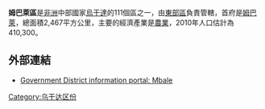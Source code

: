 {{Infobox settlement
|name=姆巴萊區
|settlement_type=
|native_name      =
|nickname           = 
|image_skyline      
|image_size          = 
|image_caption       =
|image_flag         = 
|image_seal         =
|image_map          = Mbale District Uganda.png
|map_caption         = 
|coordinates_region  = UG
|subdivision_type    = 國家
|subdivision_name    = {{flag|Uganda}}
|subdivision_type1   = 地理區
|subdivision_name1   = [[東部區_(烏干達)|東部區]]
|subdivision_type2   = 首府
|subdivision_name2   = [[姆巴萊|姆巴萊]]
|subdivision_type3   = 
|subdivision_name3   = 
|subdivision_type4   =
|subdivision_name4   =
|leader_title       =
|leader_name        =
|established_title  =
|established_date   = 
|area_magnitude     = 
|area_total_km2         =  2467
|area_land_km2          = 
|area_water_km2         = 
|population_as_of   = 2010估計
|population_note    = 
|population_total   =410300
|population_metro   = 
|population_density_km2 =166.3
|timezone           =[[東非時間|東非時間]]
|utc_offset         = +3
|timezone_DST       = 
|utc_offset_DST     = 
|latd=00|latm=57|lats=|latNS=N
|longd=34|longm=20|longs=|longEW=E
|elevation_m          = 
|blank_name             =
|blank_info             =
|website            = [https://web.archive.org/web/20040608130548/http://www.mbale.go.ug/]
|footnotes          = 
}}

'''姆巴萊區'''是[[非洲|非洲]]中部國家[[烏干達|烏干達]]的111個區之一，由[[東部區_(烏干達)|東部區]]負責管轄，首府是[[姆巴萊|姆巴萊]]，總面積2,467平方公里，主要的經濟產業是[[農業|農業]]，2010年人口估計為410,300。

==外部連結==
* [https://web.archive.org/web/20040608130548/http://www.mbale.go.ug/ Government District information portal: Mbale]

{{coord|00|57|N|34|20|E|region:UG_type:adm1st|display=title}}

{{Uganda-stub}}
{{烏干達行政區劃}}

[[Category:乌干达区份|Category:乌干达区份]]
